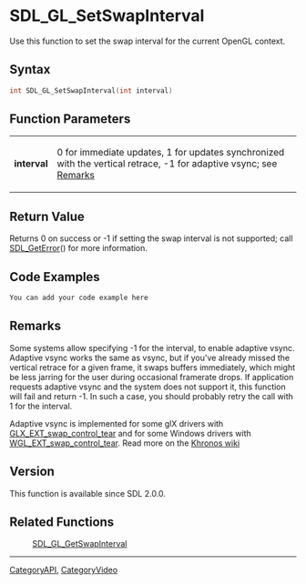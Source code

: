 
= SDL_GL_SetSwapInterval =
Use this function to set the swap interval for the current OpenGL context.


== Syntax ==
<syntaxhighlight lang='c++'>
int SDL_GL_SetSwapInterval(int interval)
</syntaxhighlight>

== Function Parameters ==
{|
|'''interval'''
|0 for immediate updates, 1 for updates synchronized with the vertical retrace, -1 for adaptive vsync; see [[#Remarks|Remarks]]
|}

== Return Value ==
Returns 0 on success or -1 if setting the swap interval is not supported; call [[SDL_GetError]]() for more information.

== Code Examples ==
<syntaxhighlight lang='c++'>
You can add your code example here
</syntaxhighlight>

== Remarks ==
Some systems allow specifying -1 for the interval, to enable adaptive vsync. Adaptive vsync works the same as vsync, but if you've already missed the vertical retrace for a given frame, it swaps buffers immediately, which might be less jarring for the user during occasional framerate drops. If application requests adaptive vsync and the system does not support it, this function will fail and return -1. In such a case, you should probably retry the call with 1 for the interval.

Adaptive vsync is implemented for some glX drivers with [http://www.opengl.org/registry/specs/EXT/glx_swap_control_tear.txt GLX_EXT_swap_control_tear] and for some Windows drivers with [http://www.opengl.org/registry/specs/EXT/wgl_swap_control_tear.txt WGL_EXT_swap_control_tear].  Read more on the [https://www.khronos.org/opengl/wiki/Swap_Interval#Adaptive_Vsync Khronos wiki]

== Version ==
This function is available since SDL 2.0.0.

== Related Functions ==
:[[SDL_GL_GetSwapInterval]]

----
[[CategoryAPI]], [[CategoryVideo]]
